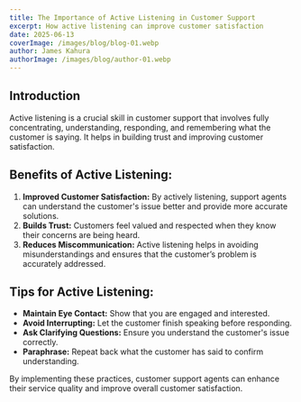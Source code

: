 ```yaml
---
title: The Importance of Active Listening in Customer Support
excerpt: How active listening can improve customer satisfaction
date: 2025-06-13
coverImage: /images/blog/blog-01.webp
author: James Kahura
authorImage: /images/blog/author-01.webp
---
```


## Introduction

Active listening is a crucial skill in customer support that involves fully concentrating, understanding, responding, and remembering what the customer is saying. It helps in building trust and improving customer satisfaction.

## Benefits of Active Listening:

1. **Improved Customer Satisfaction:** By actively listening, support agents can understand the customer's issue better and provide more accurate solutions.
2. **Builds Trust:** Customers feel valued and respected when they know their concerns are being heard.
3. **Reduces Miscommunication:** Active listening helps in avoiding misunderstandings and ensures that the customer’s problem is accurately addressed.

## Tips for Active Listening:

- **Maintain Eye Contact:** Show that you are engaged and interested.
- **Avoid Interrupting:** Let the customer finish speaking before responding.
- **Ask Clarifying Questions:** Ensure you understand the customer's issue correctly.
- **Paraphrase:** Repeat back what the customer has said to confirm understanding.

By implementing these practices, customer support agents can enhance their service quality and improve overall customer satisfaction.